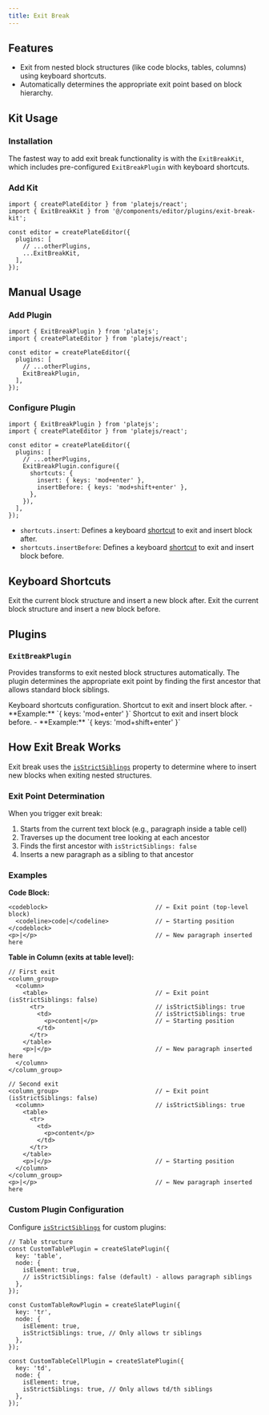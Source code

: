 ```yaml
---
title: Exit Break
---
```


<ComponentPreview name="exit-break-demo" />

<PackageInfo>

## Features

- Exit from nested block structures (like code blocks, tables, columns) using keyboard shortcuts.
- Automatically determines the appropriate exit point based on block hierarchy.

</PackageInfo>

## Kit Usage

<Steps>

### Installation

The fastest way to add exit break functionality is with the `ExitBreakKit`, which includes pre-configured `ExitBreakPlugin` with keyboard shortcuts.

<ComponentSource name="exit-break-kit" />

### Add Kit

```tsx
import { createPlateEditor } from 'platejs/react';
import { ExitBreakKit } from '@/components/editor/plugins/exit-break-kit';

const editor = createPlateEditor({
  plugins: [
    // ...otherPlugins,
    ...ExitBreakKit,
  ],
});
```

</Steps>

## Manual Usage

<Steps>

### Add Plugin

```tsx
import { ExitBreakPlugin } from 'platejs';
import { createPlateEditor } from 'platejs/react';

const editor = createPlateEditor({
  plugins: [
    // ...otherPlugins,
    ExitBreakPlugin,
  ],
});
```

### Configure Plugin

```tsx
import { ExitBreakPlugin } from 'platejs';
import { createPlateEditor } from 'platejs/react';

const editor = createPlateEditor({
  plugins: [
    // ...otherPlugins,
    ExitBreakPlugin.configure({
      shortcuts: {
        insert: { keys: 'mod+enter' },
        insertBefore: { keys: 'mod+shift+enter' },
      },
    }),
  ],
});
```

- `shortcuts.insert`: Defines a keyboard [shortcut](/docs/plugin-shortcuts) to exit and insert block after.
- `shortcuts.insertBefore`: Defines a keyboard [shortcut](/docs/plugin-shortcuts) to exit and insert block before.

</Steps>

## Keyboard Shortcuts

<KeyTable>
  <KeyTableItem hotkey="Cmd + Enter">
    Exit the current block structure and insert a new block after.
  </KeyTableItem>
  <KeyTableItem hotkey="Cmd + Shift + Enter">
    Exit the current block structure and insert a new block before.
  </KeyTableItem>
</KeyTable>

## Plugins

### `ExitBreakPlugin`

Provides transforms to exit nested block structures automatically. The plugin determines the appropriate exit point by finding the first ancestor that allows standard block siblings.

<API name="ExitBreakPlugin">
<APIOptions>
  <APIItem name="shortcuts" type="object" optional>
    Keyboard shortcuts configuration.
    <APISubList>
      <APISubListItem parent="shortcuts" name="insert" type="Shortcut" optional>
        Shortcut to exit and insert block after.
        - **Example:** `{ keys: 'mod+enter' }`
      </APISubListItem>
      <APISubListItem parent="shortcuts" name="insertBefore" type="Shortcut" optional>
        Shortcut to exit and insert block before.
        - **Example:** `{ keys: 'mod+shift+enter' }`
      </APISubListItem>
    </APISubList>
  </APIItem>
</APIOptions>
</API>

## How Exit Break Works

Exit break uses the [`isStrictSiblings`](/docs/api/core/plate-plugin#isstrictsiblings) property to determine where to insert new blocks when exiting nested structures.

### Exit Point Determination

When you trigger exit break:

1. Starts from the current text block (e.g., paragraph inside a table cell)
2. Traverses up the document tree looking at each ancestor
3. Finds the first ancestor with `isStrictSiblings: false`
4. Inserts a new paragraph as a sibling to that ancestor

### Examples

**Code Block:**
```tsx
<codeblock>                              // ← Exit point (top-level block)
  <codeline>code|</codeline>             // ← Starting position
</codeblock>
<p>|</p>                                 // ← New paragraph inserted here
```

**Table in Column (exits at table level):**
```tsx
// First exit
<column_group>                           
  <column>                               
    <table>                              // ← Exit point (isStrictSiblings: false)
      <tr>                               // isStrictSiblings: true
        <td>                             // isStrictSiblings: true
          <p>content|</p>                // ← Starting position
        </td>
      </tr>
    </table>
    <p>|</p>                             // ← New paragraph inserted here
  </column>
</column_group>

// Second exit
<column_group>                           // ← Exit point (isStrictSiblings: false)
  <column>                               // isStrictSiblings: true
    <table>                              
      <tr>                               
        <td>                             
          <p>content</p>
        </td>
      </tr>
    </table>
    <p>|</p>                             // ← Starting position
  </column>
</column_group>
<p>|</p>                                 // ← New paragraph inserted here
```

### Custom Plugin Configuration

Configure [`isStrictSiblings`](/docs/api/core/plate-plugin#isstrictsiblings) for custom plugins:

```tsx
// Table structure
const CustomTablePlugin = createSlatePlugin({
  key: 'table',
  node: {
    isElement: true,
    // isStrictSiblings: false (default) - allows paragraph siblings
  },
});

const CustomTableRowPlugin = createSlatePlugin({
  key: 'tr',
  node: {
    isElement: true,
    isStrictSiblings: true, // Only allows tr siblings
  },
});

const CustomTableCellPlugin = createSlatePlugin({
  key: 'td',
  node: {
    isElement: true,
    isStrictSiblings: true, // Only allows td/th siblings
  },
});
